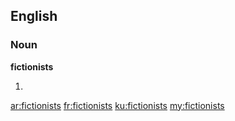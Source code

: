 ==English==

===Noun===
'''fictionists'''

# {{plural of|[[fictionist]]}}

[[ar:fictionists]]
[[fr:fictionists]]
[[ku:fictionists]]
[[my:fictionists]]